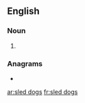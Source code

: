 ==English==

===Noun===
{{head|en|noun plural form|head=[[sled]] [[dog]]s}}

# {{plural of|sled dog|lang=en}}

===Anagrams===
* {{l|en|dogsleds}}

[[ar:sled dogs]]
[[fr:sled dogs]]